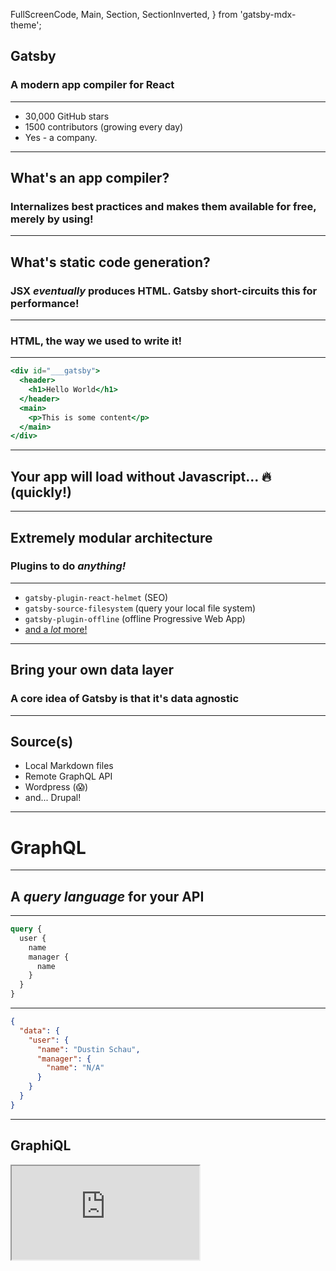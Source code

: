   FullScreenCode,
  Main,
  Section,
  SectionInverted,
} from 'gatsby-mdx-theme';


## Gatsby

### A modern app compiler for React

---

- 30,000 GitHub stars
- 1500 contributors (growing every day)
- Yes - a company.

---

## What's an app compiler?

### Internalizes best practices and makes them available for free, merely by using!

---

## What's static code generation?

### JSX _eventually_ produces HTML. Gatsby short-circuits this for performance!

---

### HTML, the way we used to write it!

---


```jsx
<div id="___gatsby">
  <header>
    <h1>Hello World</h1>
  </header>
  <main>
    <p>This is some content</p>
  </main>
</div>
```

---

## Your app will load without Javascript... 🔥 (quickly!)

---

## Extremely modular architecture

### Plugins to do _anything!_

---

- `gatsby-plugin-react-helmet` (SEO)
- `gatsby-source-filesystem` (query your local file system)
- `gatsby-plugin-offline` (offline Progressive Web App)
- [and a _lot_ more!](https://www.gatsbyjs.org/plugins/)

---

## Bring your own data layer

### A core idea of Gatsby is that it's data agnostic

---

## Source(s)

- Local Markdown files
- Remote GraphQL API
- Wordpress (😱)
- and... Drupal!

---

# GraphQL

---

## A _query language_ for your API

---


```graphql
query {
  user {
    name
    manager {
      name
    }
  }
}
```

---


```json
{
  "data": {
    "user": {
      "name": "Dustin Schau",
      "manager": {
        "name": "N/A"
      }
    }
  }
}
```

---

## GraphiQL

<div>
  <iframe
    src="https://711808k40x.sse.codesandbox.io/___graphql?query=%7B%0A%20%20site%20%7B%0A%20%20%20%20siteMetadata%20%7B%0A%20%20%20%20%20%20title%0A%20%20%20%20%7D%0A%20%20%7D%0A%7D%0A"
    style={{ height: '80vh', width: '80vw' }}
  />
</div>

---

## Gatsby leverages GraphQL at _Build Time_ 🎉

---

## Gatsby parses queries in React components

- Use (local) schema to query against
- Parse queries, and inject components with data
- No run-time cost _at all_ for this
- e.g. you don't hit the CMS client-side

---

## Let's take a look

---


```jsx
import React from 'react';
import { graphql } from 'gatsby';

export default function IndexPage({ data }) {
  return <h1>{data.site.siteMetadata.title}</h1>;
}

export const indexQuery = graphql`
  {
    site {
      siteMetadata {
        title
      }
    }
  }
`;
```

---

- The shape _matches_ the data
- The query is compiled away (no run time cost!)
- Static HTML is produced (🎉)

---


```html
<div id="___gatsby">
  <h1>Your App Name</h1>
</div>
```

---

## Gatsby is... amazing.

---

## Gatsby is _your_ web compiler.

---

## Note

### Gatsby is non-opinionated about style/css

### We support CSS Modules, CSS in JS, plain CSS, etc.

---

## The labs don't require style, but if you want to...

### Try [CSS Modules](https://www.gatsbyjs.org/docs/css-modules/)

---


```css
.item {
  color: blue;
}

.other {
  color: red;
}
```

---


```jsx
import React from 'react';

import styles from './whatever.module.css';

export default function Hello() {
  return (
    <div>
      <h1 className={styles.item}>I am blue</h1>
      <h1 className={styles.other}>I am red</h1>
    </div>
  );
}
```

---

  darken: 0.5,
  src: `https://media.giphy.com/media/11LKx7277LkE0M/giphy.gif`,
});

## Lab 01

### Getting Started and Set Up

<Link href="/labs/01-set-up/">Take me to the Lab</Link>
